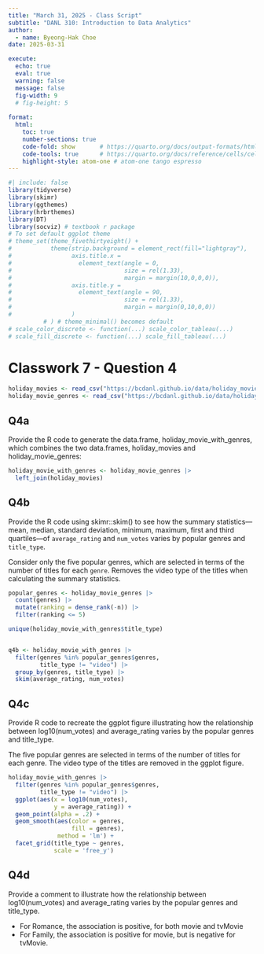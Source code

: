 ```yaml
---
title: "March 31, 2025 - Class Script"
subtitle: "DANL 310: Introduction to Data Analytics"
author: 
  - name: Byeong-Hak Choe
date: 2025-03-31

execute: 
  echo: true
  eval: true
  warning: false
  message: false
  fig-width: 9
  # fig-height: 5
  
format: 
  html:
    toc: true
    number-sections: true
    code-fold: show       # https://quarto.org/docs/output-formats/html-code.html  
    code-tools: true      # https://quarto.org/docs/reference/cells/cells-jupyter.html
    highlight-style: atom-one # atom-one tango espresso
---
```


```r
#| include: false
library(tidyverse)
library(skimr)
library(ggthemes)
library(hrbrthemes)
library(DT)
library(socviz) # textbook r package
# To set default ggplot theme
# theme_set(theme_fivethirtyeight() +
#           theme(strip.background = element_rect(fill="lightgray"),
#                 axis.title.x = 
#                   element_text(angle = 0,
#                                size = rel(1.33),
#                                margin = margin(10,0,0,0)),
#                 axis.title.y = 
#                   element_text(angle = 90,
#                                size = rel(1.33),
#                                margin = margin(0,10,0,0))
#                 )
          # ) # theme_minimal() becomes default
# scale_color_discrete <- function(...) scale_color_tableau(...)
# scale_fill_discrete <- function(...) scale_fill_tableau(...)
```

# Classwork 7 - Question 4

```r
holiday_movies <- read_csv("https://bcdanl.github.io/data/holiday_movies.csv")
holiday_movie_genres <- read_csv("https://bcdanl.github.io/data/holiday_movie_genres.csv")
```

## Q4a

Provide the R code to generate the data.frame, holiday_movie_with_genres, which combines the two data.frames, holiday_movies and holiday_movie_genres:


```r
holiday_movie_with_genres <- holiday_movie_genres |> 
  left_join(holiday_movies)
```






## Q4b
Provide the R code using skimr::skim() to see how the summary statistics—mean, median, standard deviation, minimum, maximum, first and third quartiles—of `average_rating` and `num_votes` varies by popular genres and `title_type`.

Consider only the five popular genres, which are selected in terms of the number of titles for each `genre`.
Removes the video type of the titles when calculating the summary statistics.

```r
popular_genres <- holiday_movie_genres |> 
  count(genres) |> 
  mutate(ranking = dense_rank(-n)) |> 
  filter(ranking <= 5)

unique(holiday_movie_with_genres$title_type)


q4b <- holiday_movie_with_genres |> 
  filter(genres %in% popular_genres$genres,
         title_type != "video") |> 
  group_by(genres, title_type) |> 
  skim(average_rating, num_votes)

```



## Q4c

Provide R code to recreate the ggplot figure illustrating how the relationship between log10(num_votes) and average_rating varies by the popular genres and title_type.

The five popular genres are selected in terms of the number of titles for each genre.
The video type of the titles are removed in the ggplot figure.


```r
holiday_movie_with_genres |> 
  filter(genres %in% popular_genres$genres,
         title_type != "video") |> 
  ggplot(aes(x = log10(num_votes),
             y = average_rating)) +
  geom_point(alpha = .2) +
  geom_smooth(aes(color = genres,
                  fill = genres),
              method = 'lm') +
  facet_grid(title_type ~ genres,
             scale = 'free_y')
```


## Q4d
Provide a comment to illustrate how the relationship between log10(num_votes) and average_rating varies by the popular genres and title_type.

- For Romance, the association is positive, for both movie and tvMovie
- For Family, the association is positive for movie, but is negative for tvMovie.








